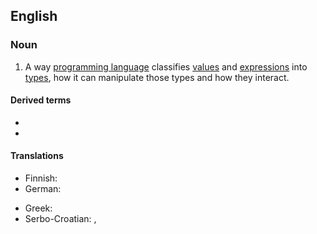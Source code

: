 ==English==
{{wikipedia}}

===Noun===
{{en-noun}}

# {{lb|en|computing}} A way [[programming language]] classifies [[value]]s and [[expression]]s into [[data type|types]], how it can manipulate those types and how they interact.

====Derived terms====
* {{l|en|nominative type system}}
* {{l|en|unified type system}}

====Translations====
{{trans-top|type system of a programming language}}
* Finnish: {{t|fi|tyyppijärjestelmä}}
* German: {{t|de|Typsystem|n}}
{{trans-mid}}
* Greek: {{t|el|σύστημα τύπων|n}}
* Serbo-Croatian: {{t|sh|sustav tipova|m}}, {{t|sh|sustav obilježja|m}}
{{trans-bottom}}